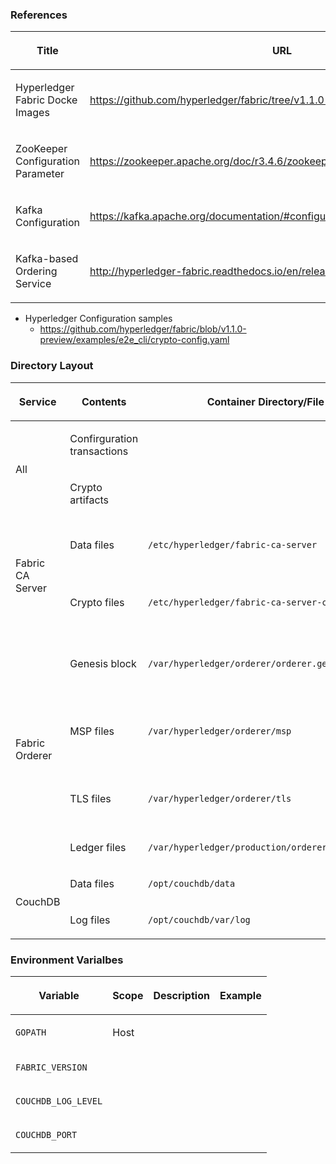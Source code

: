 

===References===

{| class="wikitable" style="margin-left:20px"
! Title
! URL
|-
| Hyperledger Fabric Docke Images
| https://github.com/hyperledger/fabric/tree/v1.1.0-preview/images
|-
| ZooKeeper Configuration Parameter
| https://zookeeper.apache.org/doc/r3.4.6/zookeeperAdmin.html#sc_configuration
|-
| Kafka Configuration
| https://kafka.apache.org/documentation/#configuration
|-
| Kafka-based Ordering Service
| http://hyperledger-fabric.readthedocs.io/en/release/kafka.html
|}

* Hyperledger Configuration samples
** https://github.com/hyperledger/fabric/blob/v1.1.0-preview/examples/e2e_cli/crypto-config.yaml


===Directory Layout===

{| class="wikitable" style="margin-left:20px"
! Service !! Contents !! Container Directory/File !! Host Directory/File !! Files !! Remarks
|-
| rowspan="2" | All
| Confirguration transactions
|
| <code>~/fabric/_version_/configtx</code>
|
| <code>configtxgen</code>
|-
| Crypto artifacts
|
| <code>~/fabric/_version_/crypto</code>
|
| <code>cryptogen</code>
|-
| rowspan="2" | Fabric CA Server
| Data files
| <code>/etc/hyperledger/fabric-ca-server</code>
| <code>~/fabric/_version_/volumes/_caName_/etc/hyperledger/fabric-ca-server</code>
| <code>fabric-ca-server-config.yaml</code>
|
|-
| Crypto files
| <code>/etc/hyperledger/fabric-ca-server-config</code>
| <code>~/fabric/_version_/crypto/peerOrganizations/_orgName_/ca</code>
| Key file, Certificate file
|
|-
| rowspan="4" | Fabric Orderer
| Genesis block
| <code>/var/hyperledger/orderer/orderer.genesis.block</code>
| <code>~/fabric/_version_/configtx/genesis.block</code>
|
| https://github.com/hyperledger/fabric/blob/v1.1.0-preview/examples/e2e_cli/base/docker-compose-base.yaml
|-
| MSP files
| <code>/var/hyperledger/orderer/msp</code>
| <code>~/fabric/_version_/crypto/ordererOrganizations/org0/orderers/_ordererName_/msp</code>
| Key files, Certificate files, CA certificates
| https://github.com/hyperledger/fabric/blob/v1.1.0-preview/examples/e2e_cli/base/docker-compose-base.yaml
|-
| TLS files
| <code>/var/hyperledger/orderer/tls</code>
| <code>~/fabric/_version_/crypto/ordererOrganizations/org0/orderers/_ordererName_/tls/</code>
|
| https://github.com/hyperledger/fabric/blob/v1.1.0-preview/examples/e2e_cli/base/docker-compose-base.yaml
|-
| Ledger files
| <code>/var/hyperledger/production/orderer</code>
| <code>~/fabric/_version_/volumes/_ordererName_/var/hyperledger/production/orderer</code>
|
|
|-
| rowspan="2" | CouchDB
| Data files
| <code>/opt/couchdb/data</code>
| <code>~/fabric/_version_/volumes/_couchdbName_/opt/couchdb/data</code>
|
|
|-
| Log files
| <code>/opt/couchdb/var/log</code>
| <code>~/fabric/_version_/volumes/_couchdbName_/opt/couchdb/var/log</code>
|
|
|}

===Environment Varialbes===

{| class="wikitable" style="margin-left:20px"
! Variable !! Scope !! Description !! Example
|-
| <code>GOPATH</code>
| Host
|
|
|-
| <code>FABRIC_VERSION</code>
|
|
|
|-
| <code>COUCHDB_LOG_LEVEL</code>
|
|
|
|-
| <code>COUCHDB_PORT</code>
|
|
|
|}